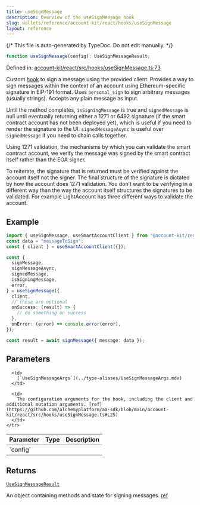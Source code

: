 ```yaml
---
title: useSignMessage
description: Overview of the useSignMessage hook
slug: wallets/reference/account-kit/react/hooks/useSignMessage
layout: reference
---
```


{/* This file is auto-generated by TypeDoc. Do not edit manually. */}

```ts
function useSignMessage(config): UseSignMessageResult;
```

Defined in: [account-kit/react/src/hooks/useSignMessage.ts:73](https://github.com/alchemyplatform/aa-sdk/blob/dc58c113ff1eeb06d4b3f76c505cbbaad47db8fc/account-kit/react/src/hooks/useSignMessage.ts#L73)

Custom [hook](https://github.com/alchemyplatform/aa-sdk/blob/main/account-kit/react/src/hooks/useSignMessage.ts) to sign a message using the provided client.
Provides a way to sign messages within the context of an account using Ethereum-specific signature in EIP-191 format. Uses `personal_sign` to sign arbitrary messages (usually strings). Accepts any plain message as input.

Until the method completes, `isSigningMessage` is true and `signedMessage` is null until eventually returning either a 1271 or 6492 signature (if the smart contract account has not been deployed yet), which is useful if you need to render the signature to the UI. `signedMessageAsync` is useful over `signedMessage` if you need to chain calls together.

Using 1271 validation, the mechanisms by which you can validate the smart contract account, we verify the message was signed by the smart contract itself rather than the EOA signer.

To reiterate, the signature that is returned must be verified against the account itself not the signer. The final structure of the signature is dictated by how the account does 1271 validation. You don’t want to be verifying in a different way than the way the account itself structures the signatures to be validated. For example LightAccount has three different ways to validate the account.

## Example

```ts twoslash
import { useSignMessage, useSmartAccountClient } from "@account-kit/react";
const data = "messageToSign";
const { client } = useSmartAccountClient({});

const {
  signMessage,
  signMessageAsync,
  signedMessage,
  isSigningMessage,
  error,
} = useSignMessage({
  client,
  // these are optional
  onSuccess: (result) => {
    // do something on success
  },
  onError: (error) => console.error(error),
});

const result = await signMessage({ message: data });
```

## Parameters

<table>
  <thead>
    <tr>
      <th align="left">Parameter</th>
      <th align="left">Type</th>
      <th align="left">Description</th>
    </tr>
  </thead>

  <tbody>
    <tr>
      <td>
        `config`
      </td>

      <td>
        [`UseSignMessageArgs`](../type-aliases/UseSignMessageArgs.mdx)
      </td>

      <td>
        The configuration arguments for the hook, including the client and additional mutation arguments. [ref](https://github.com/alchemyplatform/aa-sdk/blob/main/account-kit/react/src/hooks/useSignMessage.ts#L25)
      </td>
    </tr>

  </tbody>
</table>

## Returns

[`UseSignMessageResult`](../type-aliases/UseSignMessageResult.mdx)

An object containing methods and state for signing messages. [ref](https://github.com/alchemyplatform/aa-sdk/blob/main/account-kit/react/src/hooks/useSignMessage.ts#L29)
